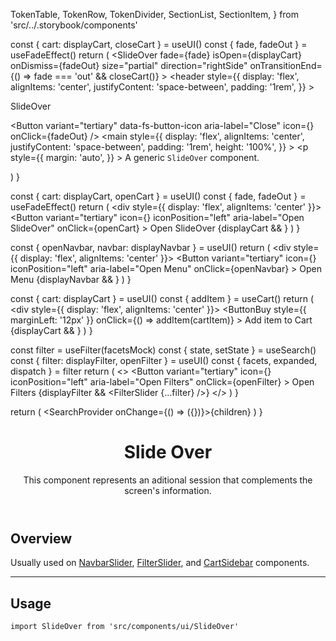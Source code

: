 








  TokenTable,
  TokenRow,
  TokenDivider,
  SectionList,
  SectionItem,
} from 'src/../.storybook/components'

<Meta component={SlideOver} title="Organisms/SlideOver" />

  const { cart: displayCart, closeCart } = useUI()
  const { fade, fadeOut } = useFadeEffect()
  return (
    <SlideOver
      fade={fade}
      isOpen={displayCart}
      onDismiss={fadeOut}
      size="partial"
      direction="rightSide"
      onTransitionEnd={() => fade === 'out' && closeCart()}
    >
      <header
        style={{
          display: 'flex',
          alignItems: 'center',
          justifyContent: 'space-between',
          padding: '1rem',
        }}
      >
        <div>
          <p className="text__lead">SlideOver</p>
        </div>
        <Button
          variant="tertiary"
          data-fs-button-icon
          aria-label="Close"
          icon={<Icon name="X" width={32} height={32} />}
          onClick={fadeOut}
        />
      </header>
      <main
        style={{
          display: 'flex',
          alignItems: 'center',
          justifyContent: 'space-between',
          padding: '1rem',
          height: '100%',
        }}
      >
        <p
          style={{
            margin: 'auto',
          }}
        >
          A generic <code>SlideOver</code> component.
        </p>
      </main>
    </SlideOver>
  )
}

  const { cart: displayCart, openCart } = useUI()
  const { fade, fadeOut } = useFadeEffect()
  return (
    <div style={{ display: 'flex', alignItems: 'center' }}>
      <Button
        variant="tertiary"
        icon={<Icon name="List" width={16} height={16} />}
        iconPosition="left"
        aria-label="Open SlideOver"
        onClick={openCart}
      >
        Open SlideOver
      </Button>
      {displayCart && <SlideOverTemplate />}
    </div>
  )
}

  const { openNavbar, navbar: displayNavbar } = useUI()
  return (
    <div style={{ display: 'flex', alignItems: 'center' }}>
      <Button
        variant="tertiary"
        icon={<Icon name="List" width={16} height={16} />}
        iconPosition="left"
        aria-label="Open Menu"
        onClick={openNavbar}
      >
        Open Menu
      </Button>
      {displayNavbar && <NavbarSlider />}
    </div>
  )
}

  const { cart: displayCart } = useUI()
  const { addItem } = useCart()
  return (
    <div style={{ display: 'flex', alignItems: 'center' }}>
      <CartToggle />
      <ButtonBuy
        style={{ marginLeft: '12px' }}
        onClick={() => addItem(cartItem)}
      >
        Add item to Cart
      </ButtonBuy>
      {displayCart && <CartSidebar />}
    </div>
  )
}

  const filter = useFilter(facetsMock)
  const { state, setState } = useSearch()
  const { filter: displayFilter, openFilter } = useUI()
  const { facets, expanded, dispatch } = filter
  return (
    <>
      <Button
        variant="tertiary"
        icon={<Icon name="FadersHorizontal" width={16} height={16} />}
        iconPosition="left"
        aria-label="Open Filters"
        onClick={openFilter}
      >
        Open Filters
      </Button>
      {displayFilter && <FilterSlider {...filter} />}
    </>
  )
}

  return (
    <UIProvider>
      <SearchProvider onChange={() => ({})}>{children}</SearchProvider>
    </UIProvider>
  )
}

<header>

# Slide Over

This component represents an aditional session that complements the screen's information.

</header>

## Overview

Usually used on [NavbarSlider](?path=/docs/organisms-navbar-navbarslider--overview-default), [FilterSlider](?path=/docs/organisms-filter-filterslider--default-story), and [CartSidebar](?path=/docs/organisms-cartsidebar--overview-default) components.

---

## Usage

`import SlideOver from 'src/components/ui/SlideOver'`

<Canvas>
  <Story name="default">
    <TemplateProvider>
      <Template />
    </TemplateProvider>
  </Story>
</Canvas>

<ArgsTable story="default" />

<TokenTable>
  <TokenRow
    token="--fs-slide-over-bkg-color"
    value="var(--fs-color-body-bkg)"
    isColor
  />
  <TokenRow
    token="--fs-slide-over-transition-timing"
    value="var(--fs-transition-timing)"
  />
</TokenTable>

---

## Variants

### Partial

<TokenTable>
  <TokenRow
    token="--fs-slide-over-partial-gap"
    value="calc(2 * var(--fs-grid-padding))"
  />
  <TokenRow
    token="--fs-slide-over-partial-width-mobile"
    value="calc(100vw - var(--fs-slide-over-partial-gap))"
  />
  <TokenRow
    token="--fs-slide-over-partial-width-notebook"
    value="calc(100% / 3)"
  />
  <TokenRow
    token="--fs-slide-over-partial-max-width-notebook"
    value="calc(var(--fs-grid-breakpoint-notebook) / 3)"
  />
</TokenTable>

---

## Use Cases

<SectionList>
  <SectionItem
    title="Navbar Slider"
    actionPath="../?path=/docs/organisms-navbar-navbarslider--overview-default"
    description={
      <>
        An implementation of the <code>SlideOver</code> that represents the
        menu.
      </>
    }
  >
    <TemplateProvider>
      <TemplateNavbarSlider />
    </TemplateProvider>
  </SectionItem>
  <SectionItem
    title="Cart Sidebar"
    actionPath="../?path=/docs/organisms-cartsidebar--overview-default"
    description={
      <>
        An implementation of the <code>SlideOver</code> that represents the
        summary of items added to the cart along with detailed information, and
        checkout option.
      </>
    }
  >
    <TemplateProvider>
      <TemplateCartSidebar />
    </TemplateProvider>
  </SectionItem>
  <SectionItem
    title="Filter Slider"
    actionPath="../?path=/docs/organisms-filter-filterslider--default-story"
    description={
      <>
        An implementation of the <code>SlideOver</code> that represents the
        mobile <code>Filter</code> view.
      </>
    }
  >
    <TemplateProvider>
      <TemplateFilter />
    </TemplateProvider>
  </SectionItem>
</SectionList>
